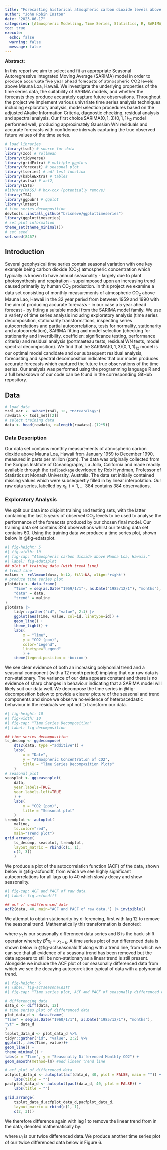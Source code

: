 ```yaml
---
title: "Forecasting historical atmospheric carbon dioxide levels above Mauna Loa, Hawaii using the SARIMA model family."
author: "John Robin Inston"
date: "2023-06-17"
categories: [Atmospheric Modelling, Time Series, Statistics, R, SARIMA]
toc: true
execute: 
  echo: false
  warning: false
  message: false
---
```


**Abstract:**

In this report we aim to select and fit an appropriate Seasonal Autoregressive Integrated Moving Average (SARIMA) model in order to produce accuruate five year ahead forecasts of atmospheric CO2 levels above Mauna Loa, Hawaii. We investigate the underlying properties of the time series data, the suitability of SARIMA models, and whether the forecasts they produce accurately capture future observations. Throughout the project we implement various univariate time series analysis techniques including exploratory analysis, model selection procedures based on the adjusted Akaike Information Criteria, diagnostic checking, residual analysis and spectral analysis. Our first choice $\text{SARIMA}(0,1,3)(0,1,1)_{12}$ model performed well, producing approximately Gaussian WN residuals and accurate forecasts with confidence intervals capturing the true observed future values of the time series.

```r
# load libraries
library(tsdl) # source for data
library(zoo) # rollmean
library(tidyverse)
library(gridExtra) # multiple ggplots
library(forecast) # seasonal plot
library(tseries) # adf test function
library(kableExtra) # tables
library(astsa) # acf2,
library(LSTS) 
#library(MASS) # box-cox (potentially remove)
library(TSA)
library(ggpubr) # qqplot
library(lmtest)
# time series decomposition
devtools::install_github("brisneve/ggplottimeseries")
library(ggplottimeseries)
# set plot information
theme_set(theme_minimal())
# set seed
set.seed(8467)
```

## Introduction

Several geophysical time series contain seasonal variation with one key example being carbon dioxide (CO$_2$) atmospheric concentration which typically is known to have annual seasonality - largely due to plant photosynthesis and respiration - superimposed upon an increasing trend caused primarily by human CO$_2$ production. In this project we examine a data set consisting of monthly measurements of atmospheric CO$_2$ above Mauna Lao, Hawaii in the 32 year period from between 1959 and 1990 with the aim of producing accurate forecasts - in our case a 5 year ahead forecast - by fitting a suitable model from the SARIMA model family. We use a variety of time series analysis including exploratory analysis (time series decomposition, stationarity transformations, inspecting series autocorrelations and partial autocorrelations, tests for normality, stationarity and autocorrelation), SARIMA fitting and model selection (checking for stationarity and invertibility, coefficient significance testing, performance criteria) and residual analysis (portmanteau tests, residual WN tests, model spectral decomposition). We find that the $\text{SARIMA}(0,1,3)(0,1,1)_{12}$ model is our optimal model candidate and our subsequent residual analysis, forecasting and spectral decomposition indicates that our model produces accurate forecasts which captured the future true observations of the time
series. Our analysis was performed using the programming language R and a full breakdown of our code can be found in the corresponding GitHub repository.

## Data

```r
# load data
tsdl_met <- subset(tsdl, 12, "Meteorology")
rawdata <- tsdl_met[[2]]
# select training data
data <- head(rawdata, n=length(rawdata)-(12*5))
```

### Data Description

Our data set contains monthly measurements of atmospheric carbon dioxide above Mauna Loa, Hawaii from January 1959 to December 1990, measured in parts per million (ppm). The data was originally collected from the Scripps Institute of Oceanography, La Jolla, California and made readily available through the `tsdlpackage` developed by Rob Hyndman, Professor of Statistics at Monash University, Australia. The data set initially contained missing values which were subsequently filled in by linear interpolation. Our raw data series, labelled by $x_t$, $t = 1, ..., 384$ contains 384 observations.

### Exploratory Analysis

We split our data into disjoint training and testing sets, with the latter containing the last 5 years of observed CO$_2$ levels to be used to analyse the performance of the foreacsts produced by our chosen final model. Our training data set contains 324 observations whilst our testing data set contains 60. Using the training data
we produce a time series plot, shown below in @fig-edatsplot.

```r
#| fig-height: 5
#| fig-width: 10
#| fig-cap: "Atmospheric carbon dioxide above Mauna Loa, Hawaii."
#| label: fig-edatsplot
## plot of training data (with trend line)
# trend line
maline <- rollmean(data, k=12, fill=NA, align='right')
# produce time series plot
plotdata <- data.frame(
    "Time" = seq(as.Date("1959/1/1"), as.Date("1985/12/1"), "months"),
    "data" = data,
    "trend" = maline
)
plotdata |>
    tidyr::gather("id", "value", 2:3) |>
    ggplot(aes(Time, value, col=id, linetype=id)) +
    geom_line() +
    theme_light() +
    labs(
        x = "Time", 
        y = "CO2 (ppm)", 
        color="Legend", 
        linetype="Legend"
        ) +
    theme(legend.position = "bottom")
```

We see clear evidence of both an increasing polynomial trend and a seasonal component (with a 12 month period) implying that our raw data is non-stationary. The variance of our data appears constant and there is no evidence of sharp changes in behaviour indicating that a SARIMA model will likely suit our data well. We decompose the time series in @fig-decomposition below to provide a clearer picture of the seasonal and trend components and since we observe no evidence of heteroscedastic behaviour in the residuals we opt not to transform our data.

```r
#| fig-height: 10
#| fig-width: 10
#| fig-cap: "Time Series Decomposition"
#| label: fig-decomposition

## time series decomposition
ts_decomp <- ggdecompose(
    dts2(data, type ="additive")) +
    labs(
        x = "Date",
        y = "Atmospheric Concentration of CO2",
        title = "Time Series Decomposition Plots"
    )
# seasonal plot
seasplot <- ggseasonplot(
    data, 
    year.labels=TRUE, 
    year.labels.left=TRUE
    ) +
    labs(
        y = "CO2 (ppm)",
        title = "Seasonal plot"
    )
trendplot <- autoplot(
    maline, 
    ts.color="red", 
    main="Trend plot")
grid.arrange(
    ts_decomp, seasplot, trendplot,
    layout_matrix = rbind(c(1, 1),
    c(2, 3))
    )
```

We produce a plot of the autocorrelation function (ACF) of the data, shown below in @fig-acfundiff, from which we see highly significant autocorrelations for all lags up to 40 which slowly decay and show seasonality.

```r
#| fig-cap: ACF and PACF of raw data.
#| label: fig-acfundiff

## acf of undifferenced data
acf2(data, 40, main="ACF and PACF of raw data.") |> invisible()
```

We attempt to obtain stationarity by differencing, first with lag 12 to remove the seasonal trend. Mathematically this transformation is denoted:

\begin{equation}\tag{1}
y_t = x_t−x_{t−12} = (1−B^{12})x_t = ∇_{12}x_t,
\end{equation}

where $y_t$ is our seasonally differenced data series and B is the back-shift operator whereby $B^kx_t = x_{t−k}$.
A time series plot of our differenced data is shown below in @fig-acfseasonaldiff along with a trend line, from
which we can see that all evidence of a seasonal trend has been removed but the data appears to still
be non-stationary as a linear trend is still present. Alongside we include the ACF plot of our seasonally
differenced data from which we see the decaying autocorrelation typical of data with a polynomial trend.

```r
#| fig-height: 6
#| label: fig-acfseasonaldiff
#| fig-cap: "Time series plot, ACF and PACF of seasonally differenced data."

# differencing data
data_d <- diff(data, 12)
# time series plot of differenced data
plot_data_d <- data.frame(
"Time" = seq(as.Date("1960/1/1"), as.Date("1985/12/1"), "months"),
"yt" = data_d
)
tsplot_data_d <- plot_data_d %>%
tidyr::gather("id", "value", 2:2) %>%
ggplot(., aes(Time, value))+
geom_line() +
theme_minimal() +
labs(x = "Time", y = "Seasonally Differenced Monthly CO2") +
geom_smooth(method=lm) #add linear trend line

# acf plot of differenced data
acfplot_data_d <- autoplot(acf(data_d, 40, plot = FALSE, main = "")) +
    labs(title = "")
pacfplot_data_d <- autoplot(pacf(data_d, 40, plot = FALSE)) +
    labs(title = "")

grid.arrange(
    tsplot_data_d,acfplot_data_d,pacfplot_data_d, 
    layout_matrix = rbind(c(1, 1),
    c(2, 3)))
```

We therefore difference again with lag 1 to remove the linear trend from in the data, denoted mathematically by:

\begin{equation}\tag{2}
u_t = y_t−y_{t−1} = (1−B)y_t = (1−B)(1−B^{12})x_t = ∇_1∇_{12}x_t,
\end{equation}

where $u_t$ is our twice differenced data. We produce another time series plot of our twice differenced data
below in Figure 6.